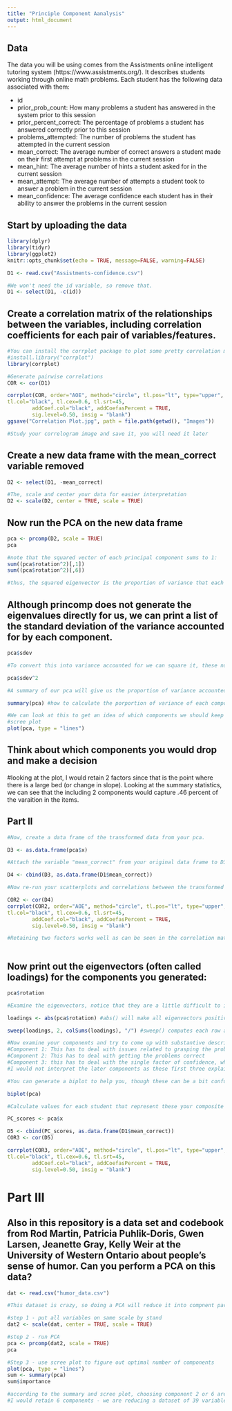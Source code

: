 ```yaml
---
title: "Principle Component Aanalysis"
output: html_document
---
```

## Data
The data you will be using comes from the Assistments online intelligent tutoring system (https://www.assistments.org/). It describes students working through online math problems. Each student has the following data associated with them:

- id
- prior_prob_count: How many problems a student has answered in the system prior to this session
- prior_percent_correct: The percentage of problems a student has answered correctly prior to this session
- problems_attempted: The number of problems the student has attempted in the current session
- mean_correct: The average number of correct answers a student made on their first attempt at problems in the current session
- mean_hint: The average number of hints a student asked for in the current session
- mean_attempt: The average number of attempts a student took to answer a problem in the current session
- mean_confidence: The average confidence each student has in their ability to answer the problems in the current session

## Start by uploading the data
```r

library(dplyr)
library(tidyr)
library(ggplot2)
knitr::opts_chunk$set(echo = TRUE, message=FALSE, warning=FALSE)

D1 <- read.csv("Assistments-confidence.csv")

#We won't need the id variable, so remove that.
D1 <- select(D1, -c(id))

```

## Create a correlation matrix of the relationships between the variables, including correlation coefficients for each pair of variables/features.

```r
#You can install the corrplot package to plot some pretty correlation matrices (sometimes called correlograms)
#install.library("corrplot")
library(corrplot)

#Generate pairwise correlations
COR <- cor(D1)

corrplot(COR, order="AOE", method="circle", tl.pos="lt", type="upper",        
tl.col="black", tl.cex=0.6, tl.srt=45, 
        addCoef.col="black", addCoefasPercent = TRUE,
        sig.level=0.50, insig = "blank")
ggsave("Correlation Plot.jpg", path = file.path(getwd(), "Images"))

#Study your correlogram image and save it, you will need it later
```

## Create a new data frame with the mean_correct variable removed

```r
D2 <- select(D1, -mean_correct)

#The, scale and center your data for easier interpretation
D2 <- scale(D2, center = TRUE, scale = TRUE)

```

## Now run the PCA on the new data frame

```r

pca <- prcomp(D2, scale = TRUE)
pca

#note that the squared vector of each principal component sums to 1: 
sum((pca$rotation^2)[,1])
sum((pca$rotation^2)[,6])

#thus, the squared eigenvector is the proportion of variance that each item contributes to the respective component

```

## Although princomp does not generate the eigenvalues directly for us, we can print a list of the standard deviation of the variance accounted for by each component.

```r
pca$sdev

#To convert this into variance accounted for we can square it, these numbers are proportional to the eigenvalue

pca$sdev^2

#A summary of our pca will give us the proportion of variance accounted for by each component

summary(pca) #how to calculate the porportion of variance of each component?

#We can look at this to get an idea of which components we should keep and which we should drop
#scree plot
plot(pca, type = "lines")
```

## Think about which components you would drop and make a decision
#looking at the plot, I would retain 2 factors since that is the point where there is a large bed (or change in slope). Looking at the summary statistics, we can see that the including 2 components would capture .46 percent of the varaition in the items.

## Part II

```r
#Now, create a data frame of the transformed data from your pca.

D3 <- as.data.frame(pca$x)

#Attach the variable "mean_correct" from your original data frame to D3.

D4 <- cbind(D3, as.data.frame(D1$mean_correct))

#Now re-run your scatterplots and correlations between the transformed data and mean_correct. If you had dropped some components would you have lost important infomation about mean_correct?

COR2 <- cor(D4)
corrplot(COR2, order="AOE", method="circle", tl.pos="lt", type="upper",        
tl.col="black", tl.cex=0.6, tl.srt=45, 
        addCoef.col="black", addCoefasPercent = TRUE,
        sig.level=0.50, insig = "blank")

#Retaining two factors works well as can be seen in the correlation matrix. The big problem is that componenet 6 has a lot of information to contribute to mean correct, so I would retain 6 componenets since that the 6th compnent has the most information in it abotu mean correct
  
```
## Now print out the eigenvectors (often called loadings) for the components you generated:

```r
pca$rotation

#Examine the eigenvectors, notice that they are a little difficult to interpret. It is much easier to make sense of them if we make them proportional within each component

loadings <- abs(pca$rotation) #abs() will make all eigenvectors positive

sweep(loadings, 2, colSums(loadings), "/") #sweep() computes each row as a proportion of the column. (There must be a way to do this with dplyr()?)

#Now examine your components and try to come up with substantive descriptions of what some might represent?
#Component 1: This has to deal with issues related to grasping the problem, as hints and attempts are clustering together
#Component 2: This has to deal with getting the problems correct
#Component 3: this has to deal with the single factor of confidence, which is to some degree related to getting prior problems crrect
#I would not interpret the later components as these first three explain the main chunks of variation

#You can generate a biplot to help you, though these can be a bit confusing. They plot the transformed data by the first two components. Therefore, the axes represent the direction of maximum variance. Then mapped onto this point cloud are the original directions of the variables, depicted as red arrows. It is supposed to provide a visualization of which variables "go together". Variables that possibly represent the same underlying construct point in the same direction.  

biplot(pca)

#Calculate values for each student that represent these your composite variables and then create a new correlogram showing their relationship to mean_correct.

PC_scores <- pca$x

D5 <- cbind(PC_scores, as.data.frame(D1$mean_correct))
COR3 <- cor(D5)

corrplot(COR3, order="AOE", method="circle", tl.pos="lt", type="upper",        
tl.col="black", tl.cex=0.6, tl.srt=45, 
        addCoef.col="black", addCoefasPercent = TRUE,
        sig.level=0.50, insig = "blank")
```
# Part III  
## Also in this repository is a data set and codebook from Rod Martin, Patricia Puhlik-Doris, Gwen Larsen, Jeanette Gray, Kelly Weir at the University of Western Ontario about people's sense of humor. Can you perform a PCA on this data?

```r
dat <- read.csv("humor_data.csv")

#This dataset is crazy, so doing a PCA will reduce it into compnent parts and make it manageable 

#step 1 - put all variables on same scale by stand
dat2 <- scale(dat, center = TRUE, scale = TRUE)

#step 2 - run PCA
pca <- prcomp(dat2, scale = TRUE)
pca

#Step 3 - use scree plot to figure out optimal number of components
plot(pca, type = "lines")
sum <- summary(pca)
sum$importance

#according to the summary and scree plot, choosing component 2 or 6 are the points of inflections. 
#I would retain 6 components - we are reducing a dataset of 39 variables down to only 6 componenets are are retaining over 50% of the total variation in the sytem.

```

